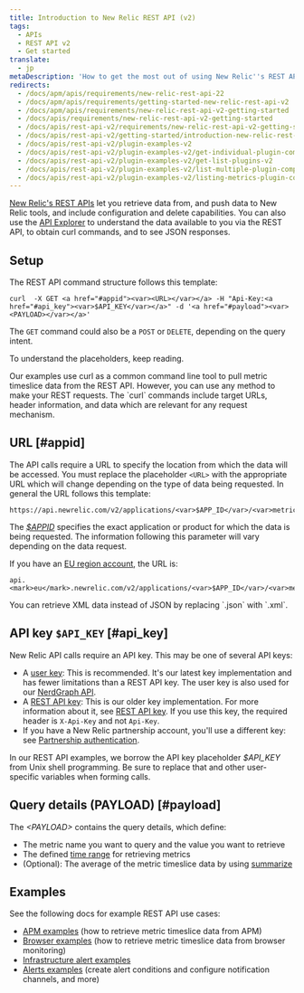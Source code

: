 ```yaml
---
title: Introduction to New Relic REST API (v2)
tags:
  - APIs
  - REST API v2
  - Get started
translate:
  - jp
metaDescription: 'How to get the most out of using New Relic''s REST API (v2) , including a demo, setup and format requirements, and links to detailed examples.'
redirects:
  - /docs/apm/apis/requirements/new-relic-rest-api-22
  - /docs/apm/apis/requirements/getting-started-new-relic-rest-api-v2
  - /docs/apm/apis/requirements/new-relic-rest-api-v2-getting-started
  - /docs/apis/requirements/new-relic-rest-api-v2-getting-started
  - /docs/apis/rest-api-v2/requirements/new-relic-rest-api-v2-getting-started
  - /docs/apis/rest-api-v2/getting-started/introduction-new-relic-rest-api-v2
  - /docs/apis/rest-api-v2/plugin-examples-v2
  - /docs/apis/rest-api-v2/plugin-examples-v2/get-individual-plugin-components-v2
  - /docs/apis/rest-api-v2/plugin-examples-v2/get-list-plugins-v2
  - /docs/apis/rest-api-v2/plugin-examples-v2/list-multiple-plugin-componemts-v2
  - /docs/apis/rest-api-v2/plugin-examples-v2/listing-metrics-plugin-components-v2
---
```


[New Relic's REST APIs](/docs/apis/getting-started/introduction-new-relic-apis) let you retrieve data from, and push data to New Relic tools, and include configuration and delete capabilities. You can also use the [API Explorer](/docs/apis/rest-api-v2/api-explorer-v2/getting-started-new-relics-api-explorer) to understand the data available to you via the REST API, to obtain curl commands, and to see JSON responses.

## Setup

The REST API command structure follows this template:

```
curl  -X GET <a href="#appid"><var><URL></var></a> -H "Api-Key:<a href="#api_key"><var>$API_KEY</var></a>" -d '<a href="#payload"><var><PAYLOAD></var></a>'
```

The `GET` command could also be a `POST` or `DELETE`, depending on the query intent.

To understand the placeholders, keep reading.

<Callout variant="tip">
  Our examples use curl as a common command line tool to pull metric timeslice data from the REST API. However, you can use any method to make your REST requests. The `curl` commands include target URLs, header information, and data which are relevant for any request mechanism.
</Callout>

## URL [#appid]

The API calls require a URL to specify the location from which the data will be accessed. You must replace the placeholder `<URL>` with the appropriate URL which will change depending on the type of data being requested. In general the URL follows this template:

```
https://api.newrelic.com/v2/applications/<var>$APP_ID</var>/<var>metrics/data.json</var>
```

The <var>[$APPID](/docs/apis/rest-api-v2/requirements/finding-product-id)</var> specifies the exact application or product for which the data is being requested. The information following this parameter will vary depending on the data request.

If you have an [EU region account](/docs/using-new-relic/welcome-new-relic/getting-started/introduction-eu-region-data-center), the URL is:

```
api.<mark>eu</mark>.newrelic.com/v2/applications/<var>$APP_ID</var>/<var>metrics/data.json</var>
```

<Callout variant="tip">
  You can retrieve XML data instead of JSON by replacing `.json` with `.xml`.
</Callout>

## API key `$API_KEY` [#api_key]

New Relic API calls require an API key. This may be one of several API keys:

* A [user key](/docs/apis/get-started/intro-apis/types-new-relic-api-keys#user-api-key): This is recommended. It's our latest key implementation and has fewer limitations than a REST API key. The user key is also used for our [NerdGraph API](/docs/apis/nerdgraph/get-started/introduction-new-relic-nerdgraph).
* A [REST API key](/docs/apis/get-started/intro-apis/types-new-relic-api-keys#rest-api-key): This is our older key implementation. For more information about it, see [REST API key](/docs/apis/get-started/intro-apis/types-new-relic-api-keys#rest-api-key). If you use this key, the required header is `X-Api-Key` and not `Api-Key`.
* If you have a New Relic partnership account, you'll use a different key: see [Partnership authentication](/docs/apis/rest-api-v2/get-started/admin-users-api-key-partnerships).

In our REST API examples, we borrow the API key placeholder <var>$API_KEY</var> from Unix shell programming. Be sure to replace that and other user-specific variables when forming calls.

## Query details (PAYLOAD) [#payload]

The <var>&lt;PAYLOAD></var> contains the query details, which define:

* The metric name you want to query and the value you want to retrieve
* The defined [time range](/docs/apis/rest-api-v2/requirements/specifying-time-range-v2) for retrieving metrics
* (Optional): The average of the metric timeslice data by using [summarize](/docs/apis/rest-api-v2/requirements/calculating-average-metric-values-summarize)

## Examples

See the following docs for example REST API use cases:

* [APM examples](/docs/apis/rest-api-v2/application-examples-v2) (how to retrieve metric timeslice data from APM)
* [Browser examples](/docs/apis/rest-api-v2/browser-examples-v2) (how to retrieve metric timeslice data from browser monitoring)
* [Infrastructure alert examples](/docs/infrastructure/new-relic-infrastructure/infrastructure-alert-conditions/rest-api-calls-new-relic-infrastructure-alerts)
* [Alerts examples](/docs/alerts/new-relic-alerts/rest-api-alerts) (create alert conditions and configure notification channels, and more)

